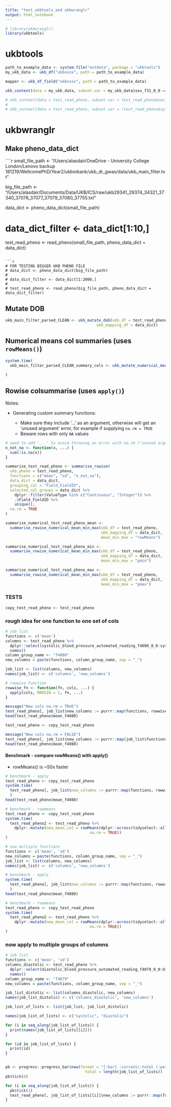 ```yaml
---
title: "test_ukbtools_and ukbwranglr"
output: html_notebook
---
```


```r
# library(ukbwranglr)
library(ukbtools)
```

# ukbtools

```r
path_to_example_data <- system.file("extdata", package = "ukbtools")
my_ukb_data <- ukb_df("ukbxxxx", path = path_to_example_data)
```

```r
mapper <- ukb_df_field("ukbxxxx", path = path_to_example_data)
```

```r
ukb_context(data = my_ukb_data, subset.var = my_ukb_data$sex_f31_0_0 == "Male")

# ukb_context(data = test_read_pheno, subset.var = test_read_pheno$sex_f31_0_0 == "Male")
# 
# ukb_context(data = test_read_pheno, subset.var = (test_read_pheno$systolic_brachial_blood_pressure_during_pwa_f12674_2_0 > 120))
```


# ukbwranglr

## Make pheno_data_dict

````r
small_file_path <- "/Users/alasdair/OneDrive - University College London/Lenovo backup 181219/WellcomePhD/Year2/ukbiobank/ukb_dr_gwas/data/ukb_main_filter.txt"

big_file_path <- "/Users/alasdair/Documents/Data/UKB/ICS/raw/ukb29341_29374_34321_37340_37076_37077_37079_37080_37755.txt"

data_dict <- pheno_data_dict(small_file_path)

# data_dict_filter <- data_dict[1:10,]

test_read_pheno <- read_pheno(small_file_path, pheno_data_dict = data_dict)
```

```r
# FOR TESTING BIGGER UKB PHENO FILE
# data_dict <- pheno_data_dict(big_file_path)
# 
# data_dict_filter <- data_dict[1:2000,]
# 
# test_read_pheno <- read_pheno(big_file_path, pheno_data_dict = data_dict_filter)
```

## Mutate DOB

```r
ukb_main_filter_parsed_CLEAN <- ukb_mutate_dob(ukb_df = test_read_pheno,
                                        ukb_mapping_df = data_dict)
```

## Numerical means col summaries (uses `rowMeans()`)

```r
system.time(
  ukb_main_filter_parsed_CLEAN_summary_cols <- ukb_mutate_numerical_means(ukb_df = ukb_main_filter_parsed_CLEAN, 
                                                                        ukb_mapping_df = data_dict)
)
```

## Rowise colsummarise (uses `apply()`)

Notes:

- Generating custom summary functions:
  
  - Make sure they include '...' as an argument, otherwise will get an 'unused argument' error, for example if supplying `na.rm = TRUE`
  - Beware rows with only `NA` values

```r
# need to add '...' to avoid throwing an error with na.rm ('unused argument')
n_not_na <- function(x, ...) {
  sum(!is.na(x))
}

summarise_test_read_pheno <- summarise_rowise(
  ukb_pheno = test_read_pheno,
  functions = c("mean", "sd", "n_not_na"),
  data_dict = data_dict,
  grouping_col = "Field_FieldID",
  selected_col_groups = data_dict %>% 
    dplyr::filter(ValueType %in% c("Continuous", "Integer")) %>% 
    .$Field_FieldID %>% 
    unique(),
  na.rm = TRUE
)

summarise_numerical_test_read_pheno_mean <-
  summarise_rowise_numerical_mean_min_max(ukb_df = test_read_pheno,
                                          ukb_mapping_df = data_dict,
                                          mean_min_max = "rowMeans")

summarise_numerical_test_read_pheno_min <-
  summarise_rowise_numerical_mean_min_max(ukb_df = test_read_pheno,
                                          ukb_mapping_df = data_dict,
                                          mean_min_max = "pmin")

summarise_numerical_test_read_pheno_max <-
  summarise_rowise_numerical_mean_min_max(ukb_df = test_read_pheno,
                                          ukb_mapping_df = data_dict,
                                          mean_min_max = "pmax")
```

### TESTS

```r
copy_test_read_pheno <- test_read_pheno
```

### rough idea for one function to one set of cols

```r
# job list
functions <- c('mean')
columns <- test_read_pheno %>% 
  dplyr::select(systolic_blood_pressure_automated_reading_f4080_0_0:systolic_blood_pressure_automated_reading_f4080_3_1) %>%
  names()
column_group_name <- "f4080"
new_columns = paste(functions, column_group_name, sep = "_")

job_list <- list(columns, new_columns)
names(job_list) <- c('columns', 'new_columns')

# rowwise function
rowwise_fn <- function(fn, cols, ...) {
  apply(cols, MARGIN = 1, fn, ...)
}
```

```r
message("New cols na.rm = TRUE")
test_read_pheno[, job_list$new_columns := purrr::map(functions, rowwise_fn, .SD, na.rm = TRUE), .SDcols = job_list$columns]
head(test_read_pheno$mean_f4080)

test_read_pheno <- copy_test_read_pheno

message("New cols na.rm = FALSE")
test_read_pheno[, job_list$new_columns := purrr::map(job_list$functions, rowwise_fn, .SD, na.rm = FALSE), .SDcols = job_list$columns]
head(test_read_pheno$mean_f4080)
```

#### Benchmark - compare rowMeans() with apply()

- rowMeans() is ~50x faster

```r
# benchmark - apply
test_read_pheno <- copy_test_read_pheno
system.time(
  test_read_pheno[, job_list$new_columns := purrr::map(functions, rowwise_fn, .SD, na.rm = TRUE), .SDcols = job_list$columns]
  )
head(test_read_pheno$mean_f4080)

# benchmark - rowmeans
test_read_pheno <- copy_test_read_pheno
system.time(
  test_read_pheno2 <- test_read_pheno %>%
    dplyr::mutate(new_mean_col = rowMeans(dplyr::across(tidyselect::all_of(job_list$columns)),
                                     na.rm = TRUE))
)
```

```r
# now multiple functions
functions <- c('mean', 'sd')
new_columns = paste(functions, column_group_name, sep = "_")
job_list <- list(columns, new_columns)
names(job_list) <- c('columns', 'new_columns')

# benchmark - apply
system.time(
  test_read_pheno[, job_list$new_columns := purrr::map(functions, rowwise_fn, .SD, na.rm = TRUE), .SDcols = job_list$columns]
  )
head(test_read_pheno$mean_f4080)

# benchmark - rowmeans
test_read_pheno <- copy_test_read_pheno
system.time(
  test_read_pheno2 <- test_read_pheno %>%
    dplyr::mutate(new_mean_col = rowMeans(dplyr::across(tidyselect::all_of(job_list$columns)),
                                     na.rm = TRUE))
)
```


### now apply to multiple groups of columns

```r
# job list
functions <- c('mean', 'sd')
columns_diastolic <- test_read_pheno %>% 
  dplyr::select(diastolic_blood_pressure_automated_reading_f4079_0_0:diastolic_blood_pressure_automated_reading_f4079_3_1) %>% 
  names()
column_group_name <- "f4079"
new_columns = paste(functions, column_group_name, sep = "_")

job_list_distolic <- list(columns_diastolic, new_columns)
names(job_list_distolic) <- c('columns_diastolic', 'new_columns')

job_list_of_lists <- list(job_list, job_list_distolic)

names(job_list_of_lists) <- c("systolic", "diastolic")

for (i in seq_along(job_list_of_lists)) {
  print(names(job_list_of_lists[[i]]))
}

for (id in job_list_of_lists) {
  print(id)
}


pb <- progress::progress_bar$new(format = "[:bar] :current/:total (:percent)",
                                   total = length(job_list_of_lists))
pb$tick(0)

for (i in seq_along(job_list_of_lists)) {
  pb$tick(1)
  test_read_pheno[, job_list_of_lists[[i]]$new_columns := purrr::map(functions, rowwise_fn, .SD, na.rm = TRUE), .SDcols = job_list_of_lists[[i]]$columns]
}
```



